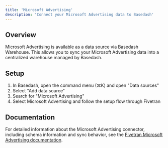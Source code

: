 ```yaml
---
title: 'Microsoft Advertising'
description: 'Connect your Microsoft Advertising data to Basedash'
---
```


## Overview

Microsoft Advertising is available as a data source via Basedash Warehouse. This allows you to sync your Microsoft Advertising data into a centralized warehouse managed by Basedash.

## Setup

1. In Basedash, open the command menu (⌘K) and open "Data sources"
2. Select "Add data source"
3. Search for "Microsoft Advertising"
4. Select Microsoft Advertising and follow the setup flow through Fivetran

## Documentation

For detailed information about the Microsoft Advertising connector, including schema information and sync behavior, see the [Fivetran Microsoft Advertising documentation](https://fivetran.com/docs/connectors/applications/microsoft-advertising).
